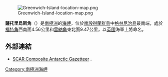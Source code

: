 [[Image:Greenwich-Island-location-map.png|thumb]]

'''薩托里烏斯角'''（{{lang-en|Sartorius Point}}）是[[南極洲|南極洲]]的[[海岬|海岬]]，位於[[南設得蘭群島|南設得蘭群島]]中[[格林尼治島|格林尼治島]]最南端，處於[[福特角|福特角]]西南面4.56公里和[[雷納角|雷納角]]東北面9.47公里，以[[英國|英國]]海軍上將命名。

==外部連結==
* [http://data.aad.gov.au/aadc/gaz/scar/ SCAR Composite Antarctic Gazetteer] {{WebCite|url=https://www.webcitation.org/5ug2CfC7m?url=http://data.aad.gov.au/aadc/gaz/scar/ |date=20101202140255 |dateformat=iso }}.

{{Antarctica-geo-stub}}
[[Category:南極洲海岬|Category:南極洲海岬]]